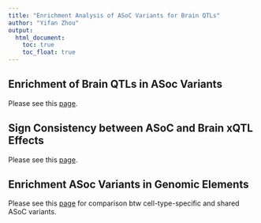 ```yaml
---
title: "Enrichment Analysis of ASoC Variants for Brain QTLs"
author: "Yifan Zhou"
output: 
  html_document: 
    toc: true
    toc_float: true
---
```


## Enrichment of Brain QTLs in ASoc Variants

Please see this [page](ASoC_in_QTL.enrich_ctrl.html).

## Sign Consistency between ASoC and Brain xQTL Effects

Please see this [page](ASoC_QTL_sign.html).

## Enrichment ASoc Variants in Genomic Elements

Please see this [page](ASoC_genomic_elements.enrich.html) for comparison btw cell-type-specific and shared ASoC variants.
